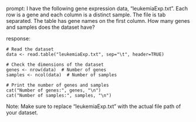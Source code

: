 prompt:
I have the following gene expression data, "leukemiaExp.txt". Each row is a gene and each column is a distinct sample. The file is tab separated. The table has gene names on the first column. How many genes and samples does the dataset have?

response:
```
# Read the dataset
data <- read.table("leukemiaExp.txt", sep="\t", header=TRUE)

# Check the dimensions of the dataset
genes <- nrow(data)  # Number of genes
samples <- ncol(data)  # Number of samples

# Print the number of genes and samples
cat("Number of genes:", genes, "\n")
cat("Number of samples:", samples, "\n")
```
Note: Make sure to replace "leukemiaExp.txt" with the actual file path of your dataset.
